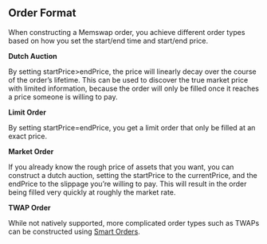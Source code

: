 ## Order Format

When constructing a Memswap order, you achieve different order types based on how you set the start/end time and start/end price.

**Dutch Auction**

By setting startPrice>endPrice, the price will linearly decay over the course of the order’s lifetime. This can be used to discover the true market price with limited information, because the order will only be filled once it reaches a price someone is willing to pay.

**Limit Order**

By setting startPrice=endPrice, you get a limit order that only be filled at an exact price.

**Market Order**

If you already know the rough price of assets that you want, you can construct a dutch auction, setting the startPrice to the currentPrice, and the endPrice to the slippage you’re willing to pay. This will result in the order being filled very quickly at roughly the market rate.

**TWAP Order**

While not natively supported, more complicated order types such as TWAPs can be constructed using [Smart Orders](/protocol-features/smart-orders).
